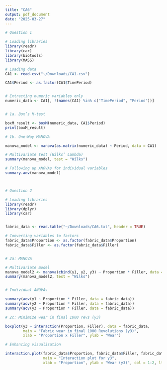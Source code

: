 ```yaml
---
title: "CA6"
output: pdf_document
date: "2025-03-27"
---
```


```r
# Question 1

# Loading libraries
library(readr)
library(car)
library(biotools)
library(MASS)

# Loading data
CA1 <- read.csv("~/Downloads/CA1.csv")

CA1$Period <- as.factor(CA1$TimePeriod)


# Extracting numeric variables only
numeric_data <- CA1[, !(names(CA1) %in% c("TimePeriod", "Period"))]


# 1a. Box’s M-test

boxM_result <- boxM(numeric_data, CA1$Period)
print(boxM_result)

# 1b. One-Way MANOVA

manova_model <- manova(as.matrix(numeric_data) ~ Period, data = CA1)

# Multivariate test (Wilks’ Lambda)
summary(manova_model, test = "Wilks")

# Following up ANOVAs for individual variables
summary.aov(manova_model)




```




```r
# Question 2

# Loading libraries
library(readr)
library(dplyr)
library(car)


fabric_data <- read.table("~/Downloads/CA6.txt", header = TRUE)

# Converting variables to factors
fabric_data$Proportion <- as.factor(fabric_data$Proportion)
fabric_data$Filler <- as.factor(fabric_data$Filler)


# 2a: MANOVA

# Multivariate model
manova_model2 <- manova(cbind(y1, y2, y3) ~ Proportion * Filler, data = fabric_data)
summary(manova_model2, test = "Wilks")


# Individual ANOVAs

summary(aov(y1 ~ Proportion * Filler, data = fabric_data))
summary(aov(y2 ~ Proportion * Filler, data = fabric_data))
summary(aov(y3 ~ Proportion * Filler, data = fabric_data))

# 2c: Minimize wear in final 1000 revs (y3)

boxplot(y3 ~ interaction(Proportion, Filler), data = fabric_data,
        main = "Fabric wear in final 1000 Revolutions (y3)",
        xlab = "Proportion x Filler", ylab = "Wear")

# Enhancing visualisation 

interaction.plot(fabric_data$Proportion, fabric_data$Filler, fabric_data$y3,
                 main = "Interaction plot for y3",
                 xlab = "Proportion", ylab = "Wear (y3)", col = 1:2, lty = 1:2)



```
